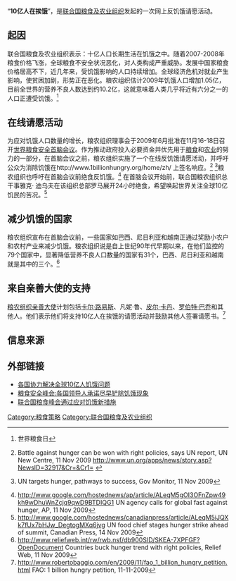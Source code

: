 “'''10亿人在挨饿'''”，是[[联合国粮食及农业组织|联合国粮食及农业组织]]发起的一次网上反饥饿请愿活动。

== 起因 ==
联合国粮食及农业组织表示：十亿人口长期生活在饥饿之中。随着2007-2008年粮食价格飞涨，全球粮食不安全状况恶化，对人类构成严重威胁。发展中国家粮食价格居高不下，近几年来，受饥饿影响的人口持续增加。全球经济危机对就业产生影响，使贫困加剧，形势正在恶化。粮农组织估计2009年饥饿人口增加1.05亿，目前全世界的营养不良人数达到约10.2亿，这就意味着人类几乎将近有六分之一的人口正遭受饥饿。<ref>{{cite web |url=http://www.fao.org/getinvolved/worldfoodday/zh/ |title=存档副本 |accessdate=2009-11-15 |deadurl=yes |archiveurl=https://web.archive.org/web/20091110152304/http://www.fao.org/getinvolved/worldfoodday/zh/ |archivedate=2009-11-10 }} 世界粮食日</ref>

== 在线请愿活动 ==
为应对饥饿人口数量的增长，粮农组织理事会于2009年6月批准在11月16-18日召开[[世界粮食安全首脑会议|世界粮食安全首脑会议]]。作为推动政府投入必要资金并优先用于[[粮食|粮食]]和[[农业|农业]]的努力的一部分，在首脑会议之前，粮农组织实施了一个在线反饥饿请愿活动，并呼吁公众为消除饥饿在http://www.1billionhungry.org/home/zh/{{Wayback|url=http://www.1billionhungry.org/home/zh/ |date=20091116160826 }} 上签名响应。<ref>Battle against hunger can be won with right policies, says UN report, UN New Centre, 11 Nov 2009 http://www.un.org/apps/news/story.asp?NewsID=32917&Cr=&Cr1= {{Wayback|url=http://www.un.org/apps/news/story.asp?NewsID=32917&Cr=&Cr1= |date=20141105220702 }}</ref> <ref>{{cite web |url=http://thegovmonitor.com/world_news/international/un-targets-hunger-pathways-to-success-14772.html |title=存档副本 |accessdate=2009-11-17 |deadurl=yes |archiveurl=https://web.archive.org/web/20091202012738/http://thegovmonitor.com/world_news/international/un-targets-hunger-pathways-to-success-14772.html |archivedate=2009-12-02 }} UN targets hunger, pathways to success, Gov Monitor, 11 Nov 2009</ref>粮农组织也呼吁在首脑会议前绝食反饥饿。<ref>http://www.google.com/hostednews/ap/article/ALeqM5gOI3OFnZpw49kh9wDhuWnZcjq9qwD9BTDIQG1 UN agency calls for global fast against hunger, AP, 11 Nov 2009</ref> 在首脑会议开始前，联合国粮农组织总干事雅克· 迪乌夫在该组织总部罗马展开24小时绝食，希望唤起世界关注全球10亿饥民的苦况。<ref>http://www.google.com/hostednews/canadianpress/article/ALeqM5iJQXk7fUx7bHJw_DegtogMXq6jvg UN food chief stages hunger strike ahead of summit, Canadian Press, 14 Nov 2009</ref>

== 减少饥饿的国家 ==
粮农组织宣布在首脑会议前，一些国家如巴西、尼日利亚和越南正通过奖励小农户和农村产业来减少饥饿。粮农组织说是自上世纪90年代早期以来，在他们监控的79个国家中，显著降低营养不良人口数量的国家有31个，巴西、尼日利亚和越南就是其中的三个。<ref>http://www.reliefweb.int/rw/rwb.nsf/db900SID/SKEA-7XPFGF?OpenDocument
Countries buck hunger trend with right policies, Relief Web, 11 Nov 2009</ref>

== 来自亲善大使的支持 ==
[[粮农组织亲善大使|粮农组织亲善大使]]计划包括[[卡尔·路易斯|卡尔·路易斯]]、凡妮·鲁、[[皮尔·卡丹|皮尔·卡丹]]、[[罗伯特·巴乔|罗伯特·巴乔]]和其他人。他们表示他们将支持10亿人在挨饿的请愿活动并鼓励其他人签署请愿书。<ref>http://www.robertobaggio.com/en/2009/11/fao_1_billion_hungry_petition.html {{Wayback|url=http://www.robertobaggio.com/en/2009/11/fao_1_billion_hungry_petition.html |date=20091127103345 }} FAO: 1 billion hungry petition, 11-11-2009</ref>

== 信息来源 ==
<references/>

== 外部链接 ==
* [http://futures.jrj.com.cn/2009/11/1707406472714.shtml 各国协力解决全球10亿人饥饿问题]{{Wayback|url=http://futures.jrj.com.cn/2009/11/1707406472714.shtml |date=20160304211619 }}
* [http://www.chinanews.com.cn/gj/gj-gjzj/news/2009/11-17/1968430.shtml 粮食安全峰会:各国领导人承诺尽早铲除饥饿现象]{{Wayback|url=http://www.chinanews.com.cn/gj/gj-gjzj/news/2009/11-17/1968430.shtml |date=20101109115535 }}
* [http://finance.ifeng.com/roll/20091117/1473655.shtml 联合国粮食峰会通过应对饥饿新措施 ]{{Wayback|url=http://finance.ifeng.com/roll/20091117/1473655.shtml |date=20180926220201 }}

[[Category:粮食策略|Category:粮食策略]]
[[Category:联合国粮食及农业组织|Category:联合国粮食及农业组织]]